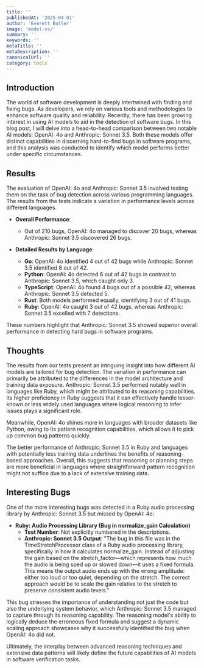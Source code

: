 ```yaml
---
title: ''
publishedAt: '2025-04-01'
author: 'Everett Butler'
image: 'model-vs/'
summary: ''
keywords: ''
metaTitle: ''
metaDescription: ''
canonicalUrl: ''
category: tools
---
```



## Introduction

The world of software development is deeply intertwined with finding and fixing bugs. As developers, we rely on various tools and methodologies to enhance software quality and reliability. Recently, there has been growing interest in using AI models to aid in the detection of software bugs. In this blog post, I will delve into a head-to-head comparison between two notable AI models: OpenAI: 4o and Anthropic: Sonnet 3.5. Both these models offer distinct capabilities in discerning hard-to-find bugs in software programs, and this analysis was conducted to identify which model performs better under specific circumstances.

## Results

The evaluation of OpenAI: 4o and Anthropic: Sonnet 3.5 involved testing them on the task of bug detection across various programming languages. The results from the tests indicate a variation in performance levels across different languages.

- **Overall Performance**: 
  - Out of 210 bugs, OpenAI: 4o managed to discover 20 bugs, whereas Anthropic: Sonnet 3.5 discovered 26 bugs.

- **Detailed Results by Language**:
  - **Go**: OpenAI: 4o identified 4 out of 42 bugs while Anthropic: Sonnet 3.5 identified 8 out of 42.
  - **Python**: OpenAI: 4o detected 6 out of 42 bugs in contrast to Anthropic: Sonnet 3.5, which caught only 3.
  - **TypeScript**: OpenAI: 4o found 4 bugs out of a possible 42, whereas Anthropic: Sonnet 3.5 detected 5.
  - **Rust**: Both models performed equally, identifying 3 out of 41 bugs.
  - **Ruby**: OpenAI: 4o caught 3 out of 42 bugs, whereas Anthropic: Sonnet 3.5 excelled with 7 detections.

These numbers highlight that Anthropic: Sonnet 3.5 showed superior overall performance in detecting hard bugs in software programs.

## Thoughts

The results from our tests present an intriguing insight into how different AI models are tailored for bug detection. The variation in performance can primarily be attributed to the differences in the model architecture and training data exposure. Anthropic: Sonnet 3.5 performed notably well in languages like Ruby, which might be attributed to its reasoning capabilities. Its higher proficiency in Ruby suggests that it can effectively handle lesser-known or less widely used languages where logical reasoning to infer issues plays a significant role.

Meanwhile, OpenAI: 4o shines more in languages with broader datasets like Python, owing to its pattern recognition capabilities, which allows it to pick up common bug patterns quickly.

The better performance of Anthropic: Sonnet 3.5 in Ruby and languages with potentially less training data underlines the benefits of reasoning-based approaches. Overall, this suggests that reasoning or planning steps are more beneficial in languages where straightforward pattern recognition might not suffice due to a lack of extensive training data.

## Interesting Bugs

One of the more interesting bugs was detected in a Ruby audio processing library by Anthropic: Sonnet 3.5 but missed by OpenAI: 4o:

- **Ruby: Audio Processing Library (Bug in normalize_gain Calculation)**
  - **Test Number**: Not explicitly numbered in the descriptions.
  - **Anthropic: Sonnet 3.5 Output**: "The bug in this file was in the TimeStretchProcessor class of a Ruby audio processing library, specifically in how it calculates normalize_gain. Instead of adjusting the gain based on the stretch_factor—which represents how much the audio is being sped up or slowed down—it uses a fixed formula. This means the output audio ends up with the wrong amplitude: either too loud or too quiet, depending on the stretch. The correct approach would be to scale the gain relative to the stretch to preserve consistent audio levels."

This bug stresses the importance of understanding not just the code but also the underlying system behavior, which Anthropic: Sonnet 3.5 managed to capture through its reasoning capability. The reasoning model's ability to logically deduce the erroneous fixed formula and suggest a dynamic scaling approach showcases why it successfully identified the bug when OpenAI: 4o did not.

Ultimately, the interplay between advanced reasoning techniques and extensive data patterns will likely define the future capabilities of AI models in software verification tasks.